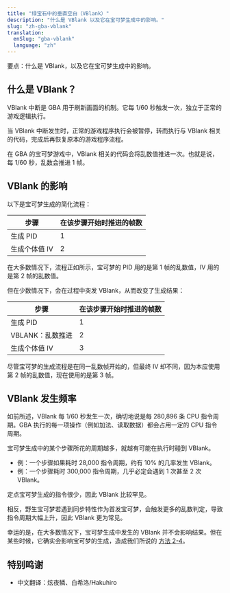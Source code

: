 ```yaml
---
title: "绿宝石中的垂直空白（VBlank）"
description: "什么是 VBlank 以及它在宝可梦生成中的影响。"
slug: "zh-gba-vblank"
translation:
  enSlug: "gba-vblank"
  language: "zh"
---
```


<Gist>要点：什么是 VBlank，以及它在宝可梦生成中的影响。</Gist>

## 什么是 VBlank？

VBlank 中断是 GBA 用于刷新画面的机制。它每 1/60 秒触发一次，独立于正常的游戏逻辑执行。

当 VBlank 中断发生时，正常的游戏程序执行会被暂停，转而执行与 VBlank 相关的代码，完成后再恢复原本的游戏程序流程。

在 GBA 的宝可梦游戏中，VBlank 相关的代码会将乱数值推进一次。也就是说，每 1/60 秒，乱数会推进 1 帧。

## VBlank 的影响

以下是宝可梦生成的简化流程：

| 步骤          | 在该步骤开始时推进的帧数 |
| ------------- | ------------------------ |
| 生成 PID      | 1                        |
| 生成个体值 IV | 2                        |

在大多数情况下，流程正如所示，宝可梦的 PID 用的是第 1 帧的乱数值，IV 用的是第 2 帧的乱数值。

但在少数情况下，会在过程中突发 VBlank，从而改变了生成结果：

| 步骤                                               | 在该步骤开始时推进的帧数            |
| -------------------------------------------------- | ----------------------------------- |
| 生成 PID                                           | 1                                   |
| <Text color="Green" strong>VBLANK：乱数推进</Text> | <Text color="Green" strong>2</Text> |
| 生成个体值 IV                                      | <Text color="Red" strong>3</Text>   |

尽管宝可梦的生成流程是在同一乱数帧开始的，但最终 IV 却不同，因为本应使用第 2 帧的乱数值，现在使用的是第 3 帧。

## VBlank 发生频率

如前所述，VBlank 每 1/60 秒发生一次，确切地说是每 280,896 条 CPU 指令周期。GBA 执行的每一项操作（例如加法、读取数据）都会占用一定的 CPU 指令周期。

宝可梦生成中的某个步骤所花的周期越多，就越有可能在执行时碰到 VBlank。

- 例：一个步骤如果耗时 28,000 指令周期，约有 10% 的几率发生 VBlank。
- 例：一个步骤耗时 300,000 指令周期，几乎必定会遇到 1 次甚至 2 次 VBlank。

定点宝可梦生成的指令很少，因此 VBlank 比较罕见。

相反，野生宝可梦若遇到同步特性作为首发宝可梦，会触发更多的乱数判定，导致指令周期大幅上升，因此 VBlank 更为常见。

幸运的是，在大多数情况下，宝可梦生成中发生的 VBlank 并不会影响结果。但在某些时候，它确实会影响宝可梦的生成，造成我们所说的 [方法 2-4](/gba-methods)。

## 特别鸣谢

- 中文翻译：炫夜鳞、白希洛/Hakuhiro
